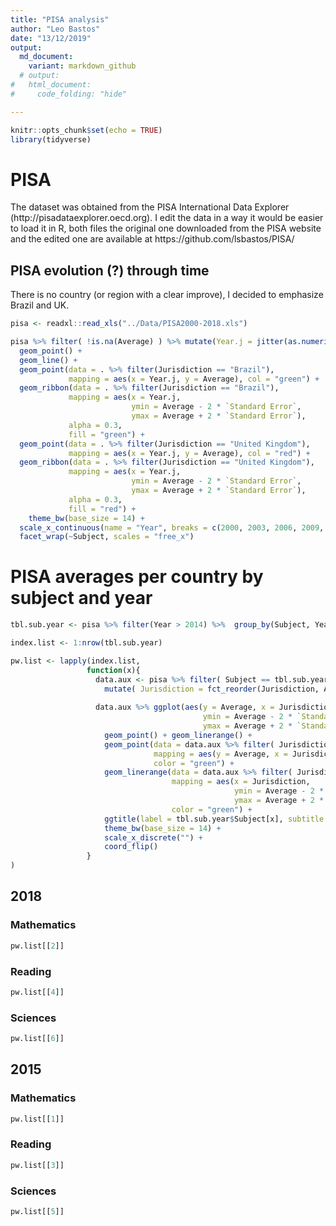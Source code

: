 ```yaml
---
title: "PISA analysis"
author: "Leo Bastos"
date: "13/12/2019"
output:
  md_document:
    variant: markdown_github
  # output: 
#   html_document:
#     code_folding: "hide"

---
```


```r
knitr::opts_chunk$set(echo = TRUE)
library(tidyverse)

```


# PISA

The dataset was obtained from the PISA International Data Explorer (http://pisadataexplorer.oecd.org). I edit the data in a way it would be easier to load it in R, both files the original one downloaded from the PISA website and the edited one are available at https://github.com/lsbastos/PISA/ 


## PISA evolution (?) through time 

There is no country (or region with a clear improve), I decided to emphasize Brazil and UK.

```r

pisa <- readxl::read_xls("../Data/PISA2000-2018.xls") 

pisa %>% filter( !is.na(Average) ) %>% mutate(Year.j = jitter(as.numeric(Year))) %>%  ggplot(aes(x = Year.j, y = Average, group = Jurisdiction )) + 
  geom_point() + 
  geom_line() + 
  geom_point(data = . %>% filter(Jurisdiction == "Brazil"), 
             mapping = aes(x = Year.j, y = Average), col = "green") + 
  geom_ribbon(data = . %>% filter(Jurisdiction == "Brazil"), 
             mapping = aes(x = Year.j, 
                           ymin = Average - 2 * `Standard Error`,
                           ymax = Average + 2 * `Standard Error`), 
             alpha = 0.3,
             fill = "green") + 
  geom_point(data = . %>% filter(Jurisdiction == "United Kingdom"), 
             mapping = aes(x = Year.j, y = Average), col = "red") + 
  geom_ribbon(data = . %>% filter(Jurisdiction == "United Kingdom"), 
             mapping = aes(x = Year.j, 
                           ymin = Average - 2 * `Standard Error`,
                           ymax = Average + 2 * `Standard Error`), 
             alpha = 0.3,
             fill = "red") + 
    theme_bw(base_size = 14) +
  scale_x_continuous(name = "Year", breaks = c(2000, 2003, 2006, 2009, 2012, 2015, 2018)) + 
  facet_wrap(~Subject, scales = "free_x")

```



# PISA averages per country  by subject and year {.tabset .tabset-fade}


```r

tbl.sub.year <- pisa %>% filter(Year > 2014) %>%  group_by(Subject, Year) %>% summarise(n = n())

index.list <- 1:nrow(tbl.sub.year)

pw.list <- lapply(index.list, 
                 function(x){
                   data.aux <- pisa %>% filter( Subject == tbl.sub.year$Subject[x] & Year == tbl.sub.year$Year[x] & !is.na(Average))  %>%
                     mutate( Jurisdiction = fct_reorder(Jurisdiction, Average))
                   
                   data.aux %>% ggplot(aes(y = Average, x = Jurisdiction, 
                                           ymin = Average - 2 * `Standard Error`, 
                                           ymax = Average + 2 * `Standard Error`)) + 
                     geom_point() + geom_linerange() + 
                     geom_point(data = data.aux %>% filter( Jurisdiction == "Brazil"),
                                mapping = aes(y = Average, x = Jurisdiction),
                                color = "green") +
                     geom_linerange(data = data.aux %>% filter( Jurisdiction == "Brazil"),
                                    mapping = aes(x = Jurisdiction,
                                                  ymin = Average - 2 * `Standard Error`,
                                                  ymax = Average + 2 * `Standard Error`),
                                    color = "green") +
                     ggtitle(label = tbl.sub.year$Subject[x], subtitle = tbl.sub.year$Year[x]) + 
                     theme_bw(base_size = 14) + 
                     scale_x_discrete("") + 
                     coord_flip()
                 } 
)
```


## 2018 {.tabset .tabset-fade} 

### Mathematics

```r
pw.list[[2]]
```

### Reading

```r
pw.list[[4]]
```

### Sciences

```r
pw.list[[6]]
```



## 2015 {.tabset .tabset-fade} 

### Mathematics

```r
pw.list[[1]]
```

### Reading

```r
pw.list[[3]]
```

### Sciences

```r
pw.list[[5]]
```



